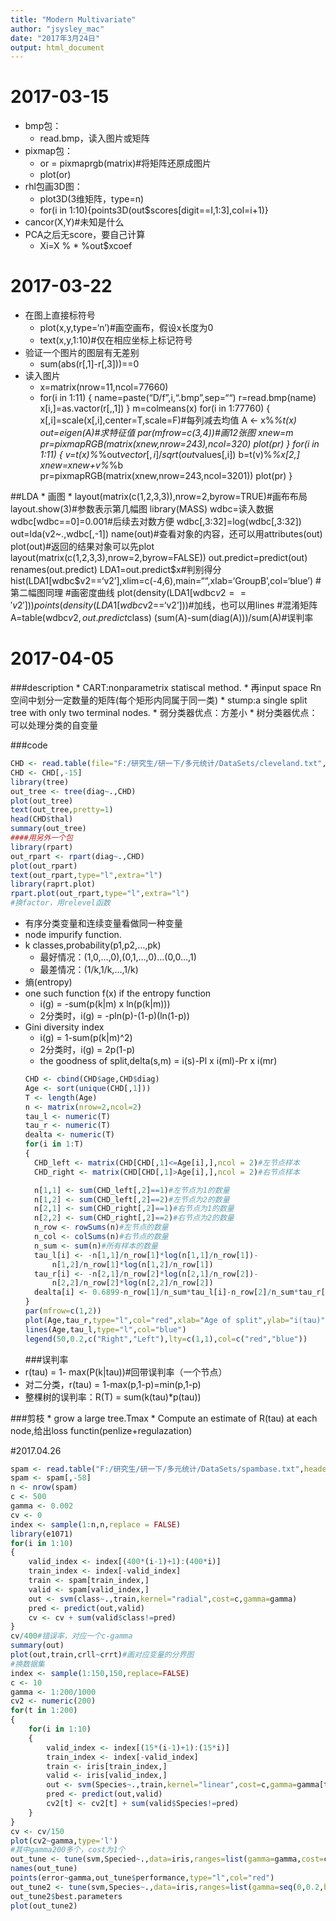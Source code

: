 ```yaml
---
title: "Modern Multivariate"
author: "jsysley_mac"
date: "2017年3月24日"
output: html_document
---
```

# 2017-03-15

* bmp包：
    * read.bmp，读入图片或矩阵
* pixmap包：
    * or = pixmaprgb(matrix)#将矩阵还原成图片
    * plot(or)
* rhl包画3D图：
    * plot3D(3维矩阵，type=n)
    * for(i in 1:10){points3D(out$scores[digit==I,1:3],col=i+1)}
* cancor(X,Y)#未知是什么
* PCA之后无score，要自己计算
    * Xi=X % * %out$xcoef


# 2017-03-22

* 在图上直接标符号
    * plot(x,y,type='n')#画空画布，假设x长度为0
    * text(x,y,1:10)#仅在相应坐标上标记符号
* 验证一个图片的图层有无差别
    * sum(abs(r[,1]-r[,3]))==0
* 读入图片
    * x=matrix(nrow=11,ncol=77660)
    * for(i in 1:11)
    {
        name=paste("D/f",i,".bmp",sep="")
        r=read.bmp(name)
        x[i,]=as.vactor(r[,,1])
    }
    m=colmeans(x)
    for(i in 1:77760)
    {
        x[,i]=scale(x[,i],center=T,scale=F)#每列减去均值
        A <- x%*%t(x)
        out=eigen(A)#求特征值
        par(mfrow=c(3,4))#画12张图
        xnew=m
        pr=pixmapRGB(matrix(xnew,nrow=243),ncol=320)
        plot(pr)
    }
    for(i in 1:11)
    {
        v=t(x)%*%out$vector[,i]/sqrt(out$values[,i])
        b=t(v)%*%x[2,]
        xnew=xnew+v%*%b
        pr=pixmapRGB(matrix(xnew,nrow=243,ncol=3201))
        plot(pr)
    }
    
##LDA
* 画图 
    * layout(matrix(c(1,2,3,3)),nrow=2,byrow=TRUE)#画布布局
    layout.show(3)#参数表示第几幅图
    library(MASS)
    wdbc=读入数据
    wdbc[wdbc==0]=0.001#后续去对数方便
    wdbc[,3:32]=log(wdbc[,3:32])
    out=lda(v2~.,wdbc[,-1])
    name(out)#查看对象的内容，还可以用attributes(out)
    plot(out)#返回的结果对象可以先plot
    layout(matrix(c(1,2,3,3),nrow=2,byrow=FALSE))
    out.predict=predict(out)
    renames(out.predict)
    LDA1=out.predict$x#判别得分
    hist(LDA1[wdbc$v2=='v2'],xlim=c(-4,6),main="",xlab='GroupB',col='blue')
    #第二幅图同理
    #画密度曲线
    plot(density(LDA1[wdbc$v2=='v2']))
    points(density(LDA1[wdbc$v2=='v2']))#加线，也可以用lines
    #混淆矩阵
    A=table(wdbc$v2,out.predict$class)
    (sum(A)-sum(diag(A)))/sum(A)#误判率


# 2017-04-05
###description
* CART:nonparametrix statiscal method.
* 再input space Rn空间中划分一定数量的矩阵(每个矩形内同属于同一类)
* stump:a single split tree with only two terminal nodes.
* 弱分类器优点：方差小
* 树分类器优点：可以处理分类的自变量

###code
```r
CHD <- read.table(file="F:/研究生/研一下/多元统计/DataSets/cleveland.txt",header=TRUE)
CHD <- CHD[,-15]
library(tree)
out_tree <- tree(diag~.,CHD)
plot(out_tree)
text(out_tree,pretty=1)
head(CHD$thal)
summary(out_tree)
####用另外一个包
library(rpart)
out_rpart <- rpart(diag~.,CHD)
plot(out_rpart)
text(out_rpart,type="l",extra="l")
library(raprt.plot)
rpart.plot(out_rpart,type="l",extra="l")
#换factor，用relevel函数
```

* 有序分类变量和连续变量看做同一种变量
* node impurify function.
* k classes,probability(p1,p2,...,pk)
    * 最好情况：(1,0,...,0),(0,1,...,0)...(0,0...,1)
    * 最差情况：(1/k,1/k,...,1/k)
* 熵(entropy)
* one such function f(x) if the entropy function
    * i(g) = -sum(p(k|m) x ln(p(k|m)))
    * 2分类时，i(g) = -pln(p)-(1-p)(ln(1-p))
* Gini diversity index
    * i(g) = 1-sum(p(k|m)^2)
    * 2分类时，i(g) = 2p(1-p)
    * the goodness of split,delta(s,m) = i(s)-Pl x i(ml)-Pr x i(mr)
```r
CHD <- cbind(CHD$age,CHD$diag)
Age <- sort(unique(CHD[,1]))
T <- length(Age)
n <- matrix(nrow=2,ncol=2)
tau_l <- numeric(T)
tau_r <- numeric(T)
dealta <- numeric(T)
for(i in 1:T)
{
    CHD_left <- matrix(CHD[CHD[,1]<=Age[i],],ncol = 2)#左节点样本
    CHD_right <- matrix(CHD[CHD[,1]>Age[i],],ncol = 2)#右节点样本
    
    n[1,1] <- sum(CHD_left[,2]==1)#左节点为1的数量
    n[1,2] <- sum(CHD_left[,2]==2)#左节点为2的数量
    n[2,1] <- sum(CHD_right[,2]==1)#右节点为1的数量
    n[2,2] <- sum(CHD_right[,2]==2)#右节点为2的数量
    n_row <- rowSums(n)#左节点的数量
    n_col <- colSums(n)#右节点的数量
    n_sum <- sum(n)#所有样本的数量
    tau_l[i] <- -n[1,1]/n_row[1]*log(n[1,1]/n_row[1])-
        n[1,2]/n_row[1]*log(n[1,2]/n_row[1])
    tau_r[i] <- -n[2,1]/n_row[2]*log(n[2,1]/n_row[2])-
        n[2,2]/n_row[2]*log(n[2,2]/n_row[2])
    dealta[i] <- 0.6899-n_row[1]/n_sum*tau_l[i]-n_row[2]/n_sum*tau_r[i]
}
par(mfrow=c(1,2))
plot(Age,tau_r,type="l",col="red",xlab="Age of split",ylab="i(tau)")
lines(Age,tau_l,type="l",col="blue")
legend(50,0.2,c("Right","Left"),lty=c(1,1),col=c("red","blue"))
```
###误判率
* r(tau) = 1- max(P(k|tau))#回带误判率（一个节点）
* 对二分类，r(tau) = 1-max(p,1-p)=min(p,1-p)
* 整棵树的误判率：R(T) = sum(k(tau)*p(tau))

###剪枝
* grow a large tree.Tmax
* Compute an estimate of R(tau) at each node,给出loss functin(penlize+regulazation)




#2017.04.26
```r
spam <- read.table("F:/研究生/研一下/多元统计/DataSets/spambase.txt",header=TRUE)
spam <- spam[,-58]
n <- nrow(spam)
c <- 500
gamma <- 0.002
cv <- 0
index <- sample(1:n,n,replace = FALSE)
library(e1071)
for(i in 1:10)
{
    valid_index <- index[(400*(i-1)+1):(400*i)]
    train_index <- index[-valid_index]
    train <- spam[train_index,]
    valid <- spam[valid_index,]
    out <- svm(class~.,train,kernel="radial",cost=c,gamma=gamma)
    pred <- predict(out,valid)
    cv <- cv + sum(valid$class!=pred)
}
cv/400#错误率，对应一个c-gamma
summary(out)
plot(out,train,crll~crrt)#画对应变量的分界图
#换数据集
index <- sample(1:150,150,replace=FALSE)
c <- 10
gamma <- 1:200/1000
cv2 <- numeric(200)
for(t in 1:200)
{
    for(i in 1:10)
    {
        valid_index <- index[(15*(i-1)+1):(15*i)]
        train_index <- index[-valid_index]
        train <- iris[train_index,]
        valid <- iris[valid_index,]
        out <- svm(Species~.,train,kernel="linear",cost=c,gamma=gamma[t])
        pred <- predict(out,valid)
        cv2[t] <- cv2[t] + sum(valid$Species!=pred)
    }
}
cv <- cv/150
plot(cv2~gamma,type='l')
#其中gamma200多个，cost为1个
out_tune <- tune(svm,Specied~.,data=iris,ranges=list(gamma=gamma,cost=c))
names(out_tune)
points(error~gamma,out_tune$performance,type="l",col="red")
out_tune2 <- tune(svm,Species~.,data=iris,ranges=list(gamma=seq(0,0.2,by=0.01),cost=c(1,5,10)))
out_tune2$best.parameters
plot(out_tune2)


```

